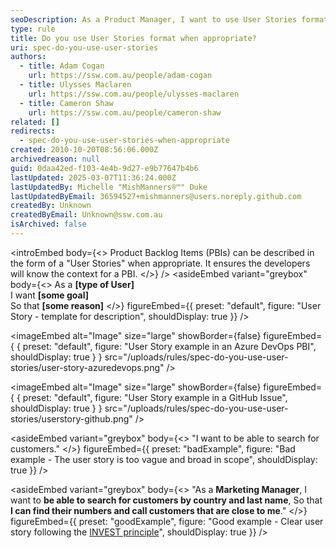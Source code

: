 ```yaml
---
seoDescription: As a Product Manager, I want to use User Stories format when appropriate, so that developers understand the context and requirements of a Product Backlog Item.
type: rule
title: Do you use User Stories format when appropriate?
uri: spec-do-you-use-user-stories
authors:
  - title: Adam Cogan
    url: https://ssw.com.au/people/adam-cogan
  - title: Ulysses Maclaren
    url: https://ssw.com.au/people/ulysses-maclaren
  - title: Cameron Shaw
    url: https://ssw.com.au/people/cameron-shaw
related: []
redirects:
  - spec-do-you-use-user-stories-when-appropriate
created: 2010-10-20T08:56:06.000Z
archivedreason: null
guid: 0daa42ed-f103-4e4b-9d27-e9b77647b4b6
lastUpdated: 2025-03-07T11:36:24.000Z
lastUpdatedBy: Michelle "MishManners®™" Duke
lastUpdatedByEmail: 36594527+mishmanners@users.noreply.github.com
createdBy: Unknown
createdByEmail: Unknown@ssw.com.au
isArchived: false
---
```


<introEmbed
  body={<>
Product Backlog Items (PBIs) can be described in the form of a "User Stories" when appropriate. It ensures the developers will know the context for a PBI.
  </>}
/>
<asideEmbed
  variant="greybox"
  body={<>
    As a **\[type of User]**\
I want **\[some goal]**\
So that **\[some reason]**
  </>}
  figureEmbed={{
    preset: "default",
    figure: "User Story - template for description",
    shouldDisplay: true
  }}
/>


<imageEmbed
  alt="Image"
  size="large"
  showBorder={false}
  figureEmbed={ {
    preset: "default",
    figure: "User Story example in an Azure DevOps PBI",
    shouldDisplay: true
  } }
  src="/uploads/rules/spec-do-you-use-user-stories/user-story-azuredevops.png"
/>


<imageEmbed
  alt="Image"
  size="large"
  showBorder={false}
  figureEmbed={ {
    preset: "default",
    figure: "User Story example in a GitHub Issue",
    shouldDisplay: true
  } }
  src="/uploads/rules/spec-do-you-use-user-stories/userstory-github.png"
/>

<asideEmbed
  variant="greybox"
  body={<>
    "I want to be able to search for customers."
  </>}
  figureEmbed={{
    preset: "badExample",
    figure: "Bad example - The user story is too vague and broad in scope",
    shouldDisplay: true
  }}
/>

<asideEmbed
  variant="greybox"
  body={<>
    "As a **Marketing Manager**,
I want to **be able to search for customers by country and last name**,
So that **I can find their numbers and call customers that are close to me**."
  </>}
  figureEmbed={{
    preset: "goodExample",
    figure: "Good example - Clear user story following the [INVEST principle](<https://en.wikipedia.org/wiki/INVEST_(mnemonic)>)",
    shouldDisplay: true
  }}
/>
